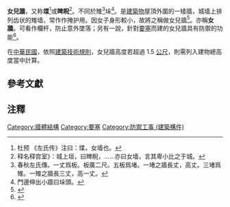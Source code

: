 '''女兒牆'''，又称'''堞'''<ref>杜预 《左氏传》注曰：堞，女墙也。</ref>或'''睥睨'''<ref>释名释宫室》：城上垣，曰睥睨，……亦曰女墙，言其卑小比之于城。</ref>。不同於雉<ref>春秋左氏傳。一丈爲板。板廣二尺。五板爲堵。一堵之牆長丈，高丈。三堵爲雉。一雉之牆長三丈，高一丈。</ref>垛<ref>門邊伸出小牆曰垛頭。</ref>。是[[建築物|建築物]]屋頂外圍的一矮牆，城墙上排列齿状的雉墙，常作作掩护用。因女子身形較小，故將之稱做女兒牆<ref>{{Cite web |url=http://nrch.culture.tw/twpedia.aspx?id=20262 |title=女兒牆 |accessdate=2015-11-04 |archive-date=2016-03-07 |archive-url=https://web.archive.org/web/20160307083655/http://nrch.culture.tw/twpedia.aspx?id=20262 |dead-url=no }}</ref>。亦稱'''女牆'''。可看作欄杆，防止意外墜落；另有一說，針對[[要塞|要塞]]而建的女兒牆具有防禦的功能<ref name="">{{cite web | language = zh-tw | publisher = 臺北市立圖書館 | title = 請問女兒牆是什麼? | url = http://webref.tpml.edu.tw/sp.asp?xdurl=superXD/question_adult_01_d.asp&id=6536&mp=10 | author =  | date = 2010-08-18 | accessdate = 2011-02-14 | archive-date = 2016-06-04 | archive-url = https://web.archive.org/web/20160604174203/http://webref.tpml.edu.tw/sp.asp?xdurl=superXD%2Fquestion_adult_01_d.asp&id=6536&mp=10 | dead-url = no }}</ref>。

在[[中華民國|中華民國]]，依照[[建築技術規則|建築技術規則]]，女兒牆高度若超過 1.5 [[公尺|公尺]]，則需列入建物總高度當中計算。

==參考文獻==
<div class="references-small">
<references></references>
</div>
==注釋==
{{reflist}}

[[Category:牆體結構|Category:牆體結構]]
[[Category:要塞|Category:要塞]]
[[Category:防禦工事_(建築構件)|Category:防禦工事 (建築構件)]]